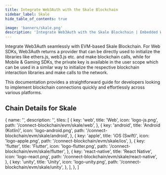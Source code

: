 ```yaml
---
title: Integrate Web3Auth with the Skale Blockchain
sidebar_label: Skale
hide_table_of_contents: true

image: 'banners/skale.png'
description: 'Integrate Web3Auth with the Skale Blockchain | Embedded Wallets'
---
```



<SEO
  title="Integrate Web3Auth with the Skale Blockchain"
  description="Integrate Web3Auth with the Skale Blockchain | Embedded Wallets"
  image="https://web3auth.io/docs/banners/skale.png"
  slug="/embedded-wallets/connect-blockchain/evm/skale"
/>

Integrate Web3Auth seamlessly with EVM-based Skale Blockchain. For Web SDKs, Web3Auth returns a provider that can be directly used to initialize the libraries like ethers.js, web3.js etc. and make blockchain calls, while for Mobile & Gaming SDKs, the private key is available in the user scope which can be used in a similar way to initialize the respective blockchain interaction libraries and make calls to the network.

This documentation provides a straightforward guide for developers looking to implement blockchain connections quickly and effortlessly across various platforms.

## Chain Details for Skale

<ChainDetailsSkale />

  {
    name: '',
    description: '',
    tiles: [
      {
        key: 'web',
        title: 'Web',
        icon: 'logo-js.png',
        path: '/connect-blockchain/evm/skale/web',
      },
      {
        key: 'android',
        title: 'Android (Kotlin)',
        icon: 'logo-android.png',
        path: '/connect-blockchain/evm/skale/android',
      },
      {
        key: 'apple',
        title: 'iOS (Swift)',
        icon: 'logo-apple.png',
        path: '/connect-blockchain/evm/skale/ios',
      },
      {
        key: 'flutter',
        title: 'Flutter',
        icon: 'logo-flutter.png',
        path: '/connect-blockchain/evm/skale/flutter',
      },
      {
        key: 'react-native',
        title: 'React Native',
        icon: 'logo-react.png',
        path: '/connect-blockchain/evm/skale/react-native',
      },
      {
        key: 'unity',
        title: 'Unity',
        icon: 'logo-unity.png',
        path: '/connect-blockchain/evm/skale/unity',
      },
    ],
  },
]

<Tiles tileGroups={Skale} />
